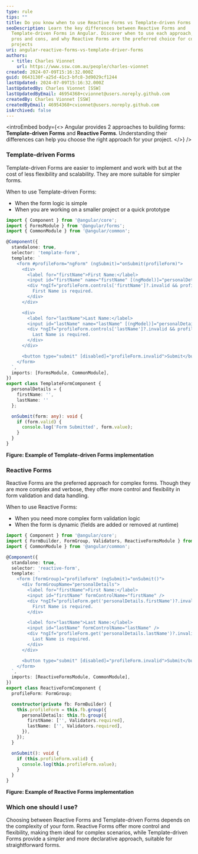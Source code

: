 ```yaml
---
type: rule
tips: ""
title: Do you know when to use Reactive Forms vs Template-driven Forms in Angular?
seoDescription: Learn the key differences between Reactive Forms and
  Template-driven Forms in Angular. Discover when to use each approach, their
  pros and cons, and why Reactive Forms are the preferred choice for complex
  projects
uri: angular-reactive-forms-vs-template-driver-forms
authors:
  - title: Charles Vionnet
    url: https://www.ssw.com.au/people/charles-vionnet
created: 2024-07-09T15:16:32.000Z
guid: 0643130f-a25d-41c3-bfc8-3d9029cf1244
lastUpdated: 2024-07-09T15:16:32.000Z
lastUpdatedBy: Charles Vionnet [SSW]
lastUpdatedByEmail: 46954368+cvionnet@users.noreply.github.com
createdBy: Charles Vionnet [SSW]
createdByEmail: 46954368+cvionnet@users.noreply.github.com
isArchived: false
---
```


<introEmbed
  body={<>
Angular provides 2 approaches to building forms: **Template-driven Forms** and **Reactive Forms**. Understanding their differences can help you choose the right approach for your project.
  </>}
/>
### Template-driven Forms

Template-driven Forms are easier to implement and work with but at the cost of less flexibility and scalability. They are more suitable for simpler forms.

When to use Template-driven Forms:

- When the form logic is simple
- When you are working on a smaller project or a quick prototype

```ts
import { Component } from '@angular/core';
import { FormsModule } from '@angular/forms';
import { CommonModule } from '@angular/common';

@Component({
  standalone: true,
  selector: 'template-form',
  template: `
    <form #profileForm="ngForm" (ngSubmit)="onSubmit(profileForm)">
      <div>
        <label for="firstName">First Name:</label>
        <input id="firstName" name="firstName" [(ngModel)]="personalDetails.firstName" required />
        <div *ngIf="profileForm.controls['firstName']?.invalid && profileForm.controls['firstName']?.touched">
          First Name is required.
        </div>
      </div>

      <div>
        <label for="lastName">Last Name:</label>
        <input id="lastName" name="lastName" [(ngModel)]="personalDetails.lastName" required />
        <div *ngIf="profileForm.controls['lastName']?.invalid && profileForm.controls['lastName']?.touched">
          Last Name is required.
        </div>
      </div>

      <button type="submit" [disabled]="profileForm.invalid">Submit</button>
    </form>
  `,
  imports: [FormsModule, CommonModule],
})
export class TemplateFormComponent {
  personalDetails = {
    firstName: '',
    lastName: ''
  };

  onSubmit(form: any): void {
    if (form.valid) {
      console.log('Form Submitted', form.value);
    }
  }
}
```
**Figure: Example of Template-driven Forms implementation**

### Reactive Forms

Reactive Forms are the preferred approach for complex forms. Though they are more complex and verbose, they offer more control and flexibility in form validation and data handling.

When to use Reactive Forms:

- When you need more complex form validation logic
- When the form is dynamic (fields are added or removed at runtime)

```ts
import { Component } from '@angular/core';
import { FormBuilder, FormGroup, Validators, ReactiveFormsModule } from '@angular/forms';
import { CommonModule } from '@angular/common';

@Component({
  standalone: true,
  selector: 'reactive-form',
  template: `
    <form [formGroup]="profileForm" (ngSubmit)="onSubmit()">
      <div formGroupName="personalDetails">
        <label for="firstName">First Name:</label>
        <input id="firstName" formControlName="firstName" />
        <div *ngIf="profileForm.get('personalDetails.firstName')?.invalid && profileForm.get('personalDetails.firstName')?.touched">
          First Name is required.
        </div>

        <label for="lastName">Last Name:</label>
        <input id="lastName" formControlName="lastName" />
        <div *ngIf="profileForm.get('personalDetails.lastName')?.invalid && profileForm.get('personalDetails.lastName')?.touched">
          Last Name is required.
        </div>
      </div>

      <button type="submit" [disabled]="profileForm.invalid">Submit</button>
    </form>
  `,
  imports: [ReactiveFormsModule, CommonModule],
})
export class ReactiveFormComponent {
  profileForm: FormGroup;

  constructor(private fb: FormBuilder) {
    this.profileForm = this.fb.group({
      personalDetails: this.fb.group({
        firstName: ['', Validators.required],
        lastName: ['', Validators.required],
      }),
    });
  }

  onSubmit(): void {
    if (this.profileForm.valid) {
      console.log(this.profileForm.value);
    }
  }
}
```
**Figure: Example of Reactive Forms implementation**

### Which one should I use?

Choosing between Reactive Forms and Template-driven Forms depends on the complexity of your form. Reactive Forms offer more control and flexibility, making them ideal for complex scenarios, while Template-driven Forms provide a simpler and more declarative approach, suitable for straightforward forms.
